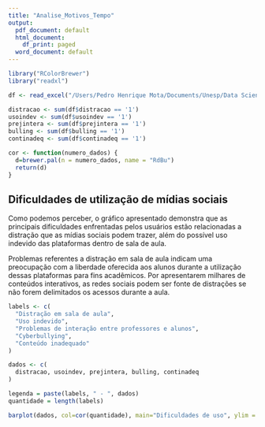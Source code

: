 ```yaml
---
title: "Analise_Motivos_Tempo"
output:
  pdf_document: default
  html_document:
    df_print: paged
  word_document: default
---
```


```r
library("RColorBrewer")
library("readxl")

df <- read_excel("/Users/Pedro Henrique Mota/Documents/Unesp/Data Science/Analise/dados/umses_graduacao_2018_vtidy.xlsx")

distracao <- sum(df$distracao == '1')
usoindev <- sum(df$usoindev == '1')
prejintera <- sum(df$prejintera == '1')
bulling <- sum(df$bulling == '1')
continadeq <- sum(df$continadeq == '1')

cor <- function(numero_dados) {
  d=brewer.pal(n = numero_dados, name = "RdBu")
  return(d)
}
```

## Dificuldades de utilização de mídias sociais

Como podemos perceber, o gráfico apresentado demonstra que as principais dificuldades enfrentadas pelos usuários estão relacionadas a distração que as mídias sociais podem trazer, além do possível uso indevido das plataformas dentro de sala de aula.

Problemas referentes a distração em sala de aula indicam uma preocupação com a liberdade oferecida aos alunos durante a utilização dessas plataformas para fins acadêmicos. Por apresentarem milhares de conteúdos interativos, as redes sociais podem ser fonte de distrações se não forem delimitados os acessos durante a aula.

```r
labels <- c(
  "Distração em sala de aula",
  "Uso indevido",
  "Problemas de interação entre professores e alunos",
  "Cyberbullying",
  "Conteúdo inadequado"
)

dados <- c(
  distracao, usoindev, prejintera, bulling, continadeq
)

legenda = paste(labels, " - ", dados)
quantidade = length(labels)

barplot(dados, col=cor(quantidade), main="Dificuldades de uso", ylim = c(0, 60), legend = legenda)
```
